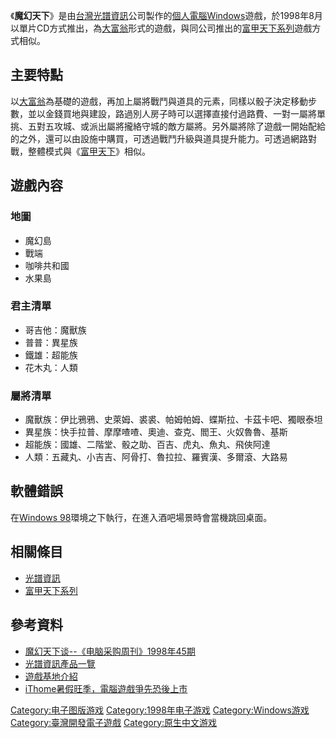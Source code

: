 {{NoteTA
| G1=Games
| 1=zh-cn:运行; zh-tw:執行;
}}
{{Infobox video game
| title = 魔幻天下
| image =
| caption =
| developer = [[光譜資訊|光譜資訊]]
| publisher = [[光譜資訊|光譜資訊]]
| series =
| platforms = [[Windows|Windows]]
| released = {{vgrelease new|TW|1998年8月}}
| genre = [[策略游戏|策略]]、[[图版游戏|图版游戏]]
| modes = [[单人电子游戏|单人]]
| director = 虞希舜
| producer= 姜良燕、黃俊煒
| programmer = 林志全、張文煒
| artist = 姜良燕、郭敏祥、林佳欣
| composer = 將門獅子吼音樂製作集團
}}
《'''魔幻天下'''》是由[[台灣|台灣]][[光譜資訊|光譜資訊]]公司製作的[[個人電腦|個人電腦]][[Windows|Windows]]遊戲，於1998年8月以單片CD方式推出，為[[大富翁|大富翁]]形式的遊戲，與同公司推出的[[富甲天下系列|富甲天下系列]]遊戲方式相似。

==主要特點==
以[[大富翁|大富翁]]為基礎的遊戲，再加上屬將戰鬥與道具的元素，同樣以骰子決定移動步數，並以金錢買地與建設，路過別人房子時可以選擇直接付過路費、一對一屬將單挑、五對五攻城、或派出屬將攏絡守城的敵方屬將。另外屬將除了遊戲一開始配給的之外，還可以由設施中購買，可透過戰鬥升級與道具提升能力。可透過網路對戰，整體模式與《[[富甲天下|富甲天下]]》相似。

==遊戲內容==
=== 地圖 ===
*魔幻島
*戰端
*咖啡共和國
*水果島

=== 君主清單 ===
*哥吉他：魔獸族
*普普：異星族
*鐵雄：超能族
*花木丸：人類

=== 屬將清單 ===
*魔獸族：伊比鴉鴉、史萊姆、裘裘、帕姆帕姆、蝶斯拉、卡茲卡吧、獨眼泰坦
*異星族：快手拉普、摩摩喳喳、奧迪、查克、閻王、火奴魯魯、基斯
*超能族：國雄、二階堂、骰之助、百吉、虎丸、魚丸、飛俠阿達
*人類：五藏丸、小吉吉、阿骨打、魯拉拉、羅賓漢、多爾滾、大路易

==軟體錯誤==
在[[Windows_98|Windows 98]]環境之下執行，在進入酒吧場景時會當機跳回桌面。

==相關條目==
*[[光譜資訊|光譜資訊]]
*[[富甲天下系列|富甲天下系列]]

[[Category:电子图版游戏|Category:电子图版游戏]]
[[Category:1998年电子游戏|Category:1998年电子游戏]]
[[Category:Windows游戏|Category:Windows游戏]]
[[Category:臺灣開發電子遊戲|Category:臺灣開發電子遊戲]]
[[Category:原生中文游戏|Category:原生中文游戏]]

==參考資料==
*[http://www.cnki.com.cn/Article/CJFDTotal-DNCG199845024.htm 魔幻天下谈--《电脑采购周刊》1998年45期]
*[https://web.archive.org/web/20141001133929/http://www.ttime.com.tw/products.html 光譜資訊產品一覽]
*[http://www.gamebase.com.tw/wekey/%E9%AD%94%E5%B9%BB%E5%A4%A9%E4%B8%8B/%E9%AD%94%E5%B9%BB%E5%A4%A9%E4%B8%8B/ 遊戲基地介紹]
*[http://www.ithome.com.tw/node/8178 iThome暑假旺季，電腦遊戲爭先恐後上市]
